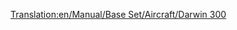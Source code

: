 [[Translation:en/Manual/Base Set/Aircraft/Darwin 300]]

{{hu/Manual/Base Set/Aircraft/Repülőgépek|Name=Darwin 300
|Image=[[File:en/Manual/Base Set/Aircraft/Boeing747.png|Darwin 300]]
|Cost=61.523 (123,046)
|Speed=947 km/h (592 MPH)
|Annual=7.115 (14,230)
|Designed=1967
|Lifespan=25
|Capacity=300 utas és 50 csomag levél
|Description=Nagy repülőgép, komoly kapacitással. Viszont sokba kerül, és üzemeltetése is drágább az átlagosnál.
|Real-life=[http://hu.wikipedia.org/wiki/Boeing_747 Boeing 747] (Jumbo Jet)
}}